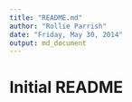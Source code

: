 ```yaml
---
title: "README.md"
author: "Rollie Parrish"
date: "Friday, May 30, 2014"
output: md_document
---
```


# Initial README
